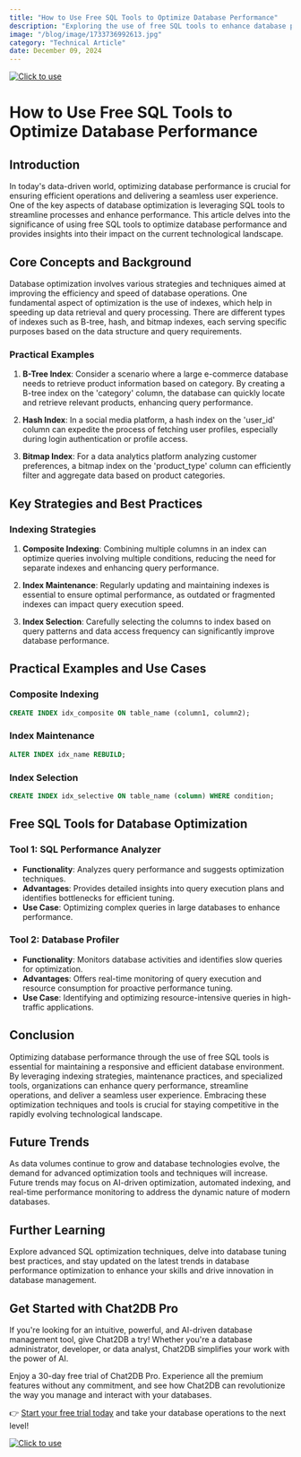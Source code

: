 ```yaml
---
title: "How to Use Free SQL Tools to Optimize Database Performance"
description: "Exploring the use of free SQL tools to enhance database performance and efficiency."
image: "/blog/image/1733736992613.jpg"
category: "Technical Article"
date: December 09, 2024
---
```

[![Click to use](/image/blog/bg/chat2db1.png)](https://app.chat2db.ai/)
# How to Use Free SQL Tools to Optimize Database Performance


<Authors date="December 09, 2024">
  <Author name="Rowan Hill" link="https://chat2db.ai" />
</Authors>

## Introduction

In today's data-driven world, optimizing database performance is crucial for ensuring efficient operations and delivering a seamless user experience. One of the key aspects of database optimization is leveraging SQL tools to streamline processes and enhance performance. This article delves into the significance of using free SQL tools to optimize database performance and provides insights into their impact on the current technological landscape.

## Core Concepts and Background

Database optimization involves various strategies and techniques aimed at improving the efficiency and speed of database operations. One fundamental aspect of optimization is the use of indexes, which help in speeding up data retrieval and query processing. There are different types of indexes such as B-tree, hash, and bitmap indexes, each serving specific purposes based on the data structure and query requirements.

### Practical Examples

1. **B-Tree Index**: Consider a scenario where a large e-commerce database needs to retrieve product information based on category. By creating a B-tree index on the 'category' column, the database can quickly locate and retrieve relevant products, enhancing query performance.

2. **Hash Index**: In a social media platform, a hash index on the 'user_id' column can expedite the process of fetching user profiles, especially during login authentication or profile access.

3. **Bitmap Index**: For a data analytics platform analyzing customer preferences, a bitmap index on the 'product_type' column can efficiently filter and aggregate data based on product categories.

## Key Strategies and Best Practices

### Indexing Strategies

1. **Composite Indexing**: Combining multiple columns in an index can optimize queries involving multiple conditions, reducing the need for separate indexes and enhancing query performance.

2. **Index Maintenance**: Regularly updating and maintaining indexes is essential to ensure optimal performance, as outdated or fragmented indexes can impact query execution speed.

3. **Index Selection**: Carefully selecting the columns to index based on query patterns and data access frequency can significantly improve database performance.

## Practical Examples and Use Cases

### Composite Indexing

```sql
CREATE INDEX idx_composite ON table_name (column1, column2);
```

### Index Maintenance

```sql
ALTER INDEX idx_name REBUILD;
```

### Index Selection

```sql
CREATE INDEX idx_selective ON table_name (column) WHERE condition;
```

## Free SQL Tools for Database Optimization

### Tool 1: SQL Performance Analyzer

- **Functionality**: Analyzes query performance and suggests optimization techniques.
- **Advantages**: Provides detailed insights into query execution plans and identifies bottlenecks for efficient tuning.
- **Use Case**: Optimizing complex queries in large databases to enhance performance.

### Tool 2: Database Profiler

- **Functionality**: Monitors database activities and identifies slow queries for optimization.
- **Advantages**: Offers real-time monitoring of query execution and resource consumption for proactive performance tuning.
- **Use Case**: Identifying and optimizing resource-intensive queries in high-traffic applications.

## Conclusion

Optimizing database performance through the use of free SQL tools is essential for maintaining a responsive and efficient database environment. By leveraging indexing strategies, maintenance practices, and specialized tools, organizations can enhance query performance, streamline operations, and deliver a seamless user experience. Embracing these optimization techniques and tools is crucial for staying competitive in the rapidly evolving technological landscape.

## Future Trends

As data volumes continue to grow and database technologies evolve, the demand for advanced optimization tools and techniques will increase. Future trends may focus on AI-driven optimization, automated indexing, and real-time performance monitoring to address the dynamic nature of modern databases.

## Further Learning

Explore advanced SQL optimization techniques, delve into database tuning best practices, and stay updated on the latest trends in database performance optimization to enhance your skills and drive innovation in database management.

## Get Started with Chat2DB Pro

If you're looking for an intuitive, powerful, and AI-driven database management tool, give Chat2DB a try! Whether you're a database administrator, developer, or data analyst, Chat2DB simplifies your work with the power of AI.

Enjoy a 30-day free trial of Chat2DB Pro. Experience all the premium features without any commitment, and see how Chat2DB can revolutionize the way you manage and interact with your databases.

👉 [Start your free trial today](https://app.chat2db.ai/) and take your database operations to the next level!

[![Click to use](/image/blog/bg/chat2db.jpg)](https://app.chat2db.ai/)